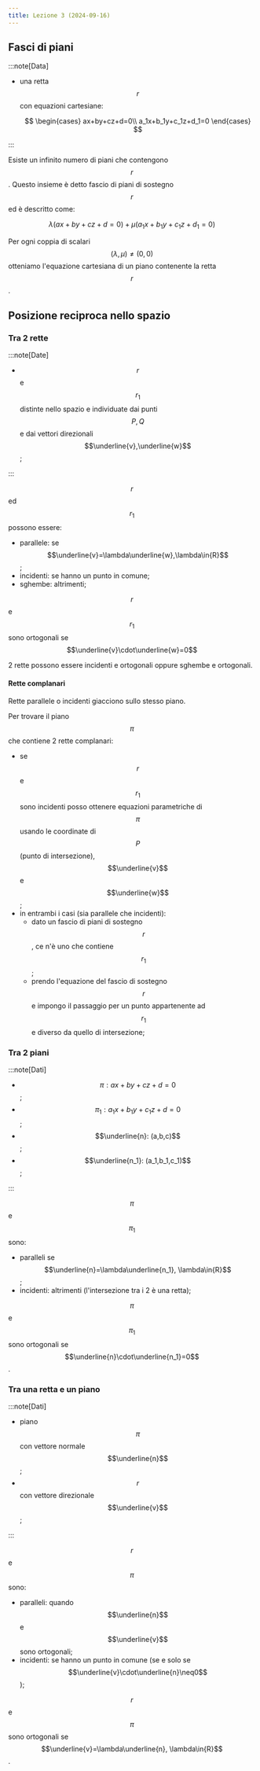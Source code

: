 ```yaml
---
title: Lezione 3 (2024-09-16)
---
```


## Fasci di piani

:::note[Data]

- una retta $$r$$ con equazioni cartesiane:

  $$
  \begin{cases}
  ax+by+cz+d=0\\
  a_1x+b_1y+c_1z+d_1=0
  \end{cases}
  $$

:::

Esiste un infinito numero di piani che contengono $$r$$. Questo insieme è detto
fascio di piani di sostegno $$r$$ ed è descritto come:

$$\lambda(ax+by+cz+d=0)+\mu(a_1x+b_1y+c_1z+d_1=0)$$

Per ogni coppia di scalari $$(\lambda,\mu)\neq(0,0)$$ otteniamo l'equazione
cartesiana di un piano contenente la retta $$r$$.

## Posizione reciproca nello spazio

### Tra 2 rette

:::note[Date]

- $$r$$ e $$r_1$$ distinte nello spazio e individuate dai punti $$P,Q$$ e dai
  vettori direzionali $$\underline{v},\underline{w}$$;

:::

$$r$$ ed $$r_1$$ possono essere:

- parallele: se $$\underline{v}=\lambda\underline{w},\lambda\in{R}$$;
- incidenti: se hanno un punto in comune;
- sghembe: altrimenti;

$$r$$ e $$r_1$$ sono ortogonali se $$\underline{v}\cdot\underline{w}=0$$

2 rette possono essere incidenti e ortogonali oppure sghembe e ortogonali.

#### Rette complanari

Rette parallele o incidenti giacciono sullo stesso piano.

Per trovare il piano $$\pi$$ che contiene 2 rette complanari:

- se $$r$$ e $$r_1$$ sono incidenti posso ottenere equazioni parametriche di
  $$\pi$$ usando le coordinate di $$P$$ (punto di intersezione),
  $$\underline{v}$$ e $$\underline{w}$$;
- in entrambi i casi (sia parallele che incidenti):
  - dato un fascio di piani di sostegno $$r$$, ce n'è uno che contiene $$r_1$$;
  - prendo l'equazione del fascio di sostegno $$r$$ e impongo il passaggio per
    un punto appartenente ad $$r_1$$ e diverso da quello di intersezione;

### Tra 2 piani

:::note[Dati]

- $$\pi: ax+by+cz+d=0$$;
- $$\pi_1: a_1x+b_1y+c_1z+d=0$$;
- $$\underline{n}: (a,b,c)$$;
- $$\underline{n_1}: (a_1,b_1,c_1)$$;

:::

$$\pi$$ e $$\pi_1$$ sono:

- paralleli se $$\underline{n}=\lambda\underline{n_1}, \lambda\in{R}$$;
- incidenti: altrimenti (l'intersezione tra i 2 è una retta);

$$\pi$$ e $$\pi_1$$ sono ortogonali se $$\underline{n}\cdot\underline{n_1}=0$$.

### Tra una retta e un piano

:::note[Dati]

- piano $$\pi$$ con vettore normale $$\underline{n}$$;
- $$r$$ con vettore direzionale $$\underline{v}$$;

:::

$$r$$ e $$\pi$$ sono:

- paralleli: quando $$\underline{n}$$ e $$\underline{v}$$ sono ortogonali;
- incidenti: se hanno un punto in comune (se e solo se
  $$\underline{v}\cdot\underline{n}\neq0$$);

$$r$$ e $$\pi$$ sono ortogonali se
$$\underline{v}=\lambda\underline{n}, \lambda\in{R}$$.
